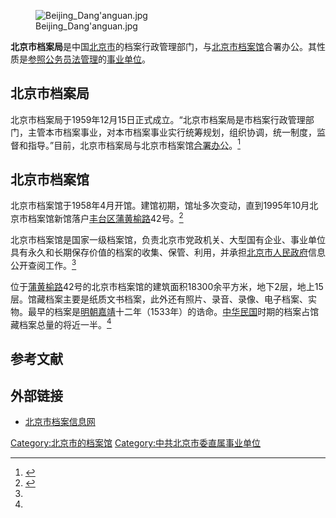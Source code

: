 [[File:Beijing_Dang'anguan.jpg|thumb]]

'''北京市档案局'''是中国[[北京市|北京市]]的档案行政管理部门，与[[北京市档案馆|北京市档案馆]]合署办公。其性质是[[参照公务员法管理机关（单位）|参照公务员法管理]]的[[事业单位|事业单位]]。

==北京市档案局==
北京市档案局于1959年12月15日正式成立。“北京市档案局是市档案行政管理部门，主管本市档案事业，对本市档案事业实行统筹规划，组织协调，统一制度，监督和指导。”目前，北京市档案局与北京市档案馆[[合署办公|合署办公]]。<ref>{{Cite web |url=http://www.ygi.edu.cn/ygi/htmlDocument/category2016/index.html |title=校外人才培养基地，北京联合大学应用文理学院，于2013-04-15查阅 |accessdate=2013-04-15 |archive-date=2013-04-30 |archive-url=https://web.archive.org/web/20130430045520/http://www.ygi.edu.cn/ygi/htmlDocument/category2016/index.html |dead-url=no }}</ref>

==北京市档案馆==
北京市档案馆于1958年4月开馆。建馆初期，馆址多次变动，直到1995年10月北京市档案馆新馆落户[[丰台区|丰台区]][[蒲黄榆路|蒲黄榆路]]42号。<ref name=sd>{{Cite web |url=http://www.bjma.gov.cn/Index/dajg/bjsdajg/bjsdajgdd.ycs?GUID=104045 |title=首都之窗——走进北京市档案馆，北京市档案信息网，2011-12-13 |accessdate=2013-04-15 |archive-date=2016-03-06 |archive-url=https://web.archive.org/web/20160306041559/http://www.bjma.gov.cn/Index/dajg/bjsdajg/bjsdajgdd.ycs?GUID=104045 |dead-url=yes }}</ref>

北京市档案馆是国家一级档案馆，负责北京市党政机关、大型国有企业、事业单位具有永久和长期保存价值的档案的收集、保管、利用，并承担[[北京市人民政府|北京市人民政府]]信息公开查阅工作。<ref name=sd/>

位于[[蒲黄榆路|蒲黄榆路]]42号的北京市档案馆的建筑面积18300余平方米，地下2层，地上15层。馆藏档案主要是纸质文书档案，此外还有照片、录音、录像、电子档案、实物。最早的档案是[[明朝|明朝]][[嘉靖|嘉靖]]十二年（1533年）的诰命。[[中华民国|中华民国]]时期的档案占馆藏档案总量的将近一半。<ref name=sd/>

==参考文献==
{{reflist}}

==外部链接==
*[http://www.bjma.gov.cn/ 北京市档案信息网]{{Wayback|url=http://www.bjma.gov.cn/ |date=20130501040700 }}

{{中华人民共和国各省级行政区|档案馆}}
[[Category:北京市的档案馆|Category:北京市的档案馆]]
[[Category:中共北京市委直属事业单位|Category:中共北京市委直属事业单位]]